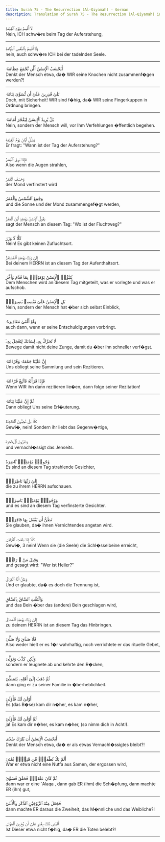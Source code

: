 ```yaml
---
title: Surah 75 - The Resurrection (Al-Qiyamah) - German
description: Translation of Surah 75 - The Resurrection (Al-Qiyamah) in German
---
```





<Aside type="quran" title="1">
لَآ أُقْسِمُ بِيَوْمِ ٱلْقِيَٰمَةِ
</Aside>

<Aside type="reference" title="1">
Nein, ICH schw�re beim Tag der Auferstehung,
</Aside>

---

<Aside type="quran" title="2">
وَلَآ أُقْسِمُ بِٱلنَّفْسِ ٱللَّوَّامَةِ
</Aside>

<Aside type="reference" title="2">
nein, auch schw�re ICH bei der tadelnden Seele.
</Aside>

---

<Aside type="quran" title="3">
أَيَحْسَبُ ٱلْإِنسَٰنُ أَلَّن نَّجْمَعَ عِظَامَهُۥ
</Aside>

<Aside type="reference" title="3">
Denkt der Mensch etwa, da� WIR seine Knochen nicht zusammenf�gen werden?!
</Aside>

---

<Aside type="quran" title="4">
بَلَىٰ قَٰدِرِينَ عَلَىٰٓ أَن نُّسَوِّىَ بَنَانَهُۥ
</Aside>

<Aside type="reference" title="4">
Doch, mit Sicherheit! WIR sind f�hig, da� WIR seine Fingerkuppen in Ordnung bringen.
</Aside>

---

<Aside type="quran" title="5">
بَلْ يُرِيدُ ٱلْإِنسَٰنُ لِيَفْجُرَ أَمَامَهُۥ
</Aside>

<Aside type="reference" title="5">
Nein, sondern der Mensch will, vor Ihm Verfehlungen �ffentlich begehen.
</Aside>

---

<Aside type="quran" title="6">
يَسْـَٔلُ أَيَّانَ يَوْمُ ٱلْقِيَٰمَةِ
</Aside>

<Aside type="reference" title="6">
Er fragt: "Wann ist der Tag der Auferstehung?"
</Aside>

---

<Aside type="quran" title="7">
فَإِذَا بَرِقَ ٱلْبَصَرُ
</Aside>

<Aside type="reference" title="7">
Also wenn die Augen strahlen,
</Aside>

---

<Aside type="quran" title="8">
وَخَسَفَ ٱلْقَمَرُ
</Aside>

<Aside type="reference" title="8">
der Mond verfinstert wird
</Aside>

---

<Aside type="quran" title="9">
وَجُمِعَ ٱلشَّمْسُ وَٱلْقَمَرُ
</Aside>

<Aside type="reference" title="9">
und die Sonne und der Mond zusammengef�gt werden,
</Aside>

---

<Aside type="quran" title="10">
يَقُولُ ٱلْإِنسَٰنُ يَوْمَئِذٍ أَيْنَ ٱلْمَفَرُّ
</Aside>

<Aside type="reference" title="10">
sagt der Mensch an diesem Tag: "Wo ist der Fluchtweg?"
</Aside>

---

<Aside type="quran" title="11">
كَلَّا لَا وَزَرَ
</Aside>

<Aside type="reference" title="11">
Nein! Es gibt keinen Zufluchtsort.
</Aside>

---

<Aside type="quran" title="12">
إِلَىٰ رَبِّكَ يَوْمَئِذٍ ٱلْمُسْتَقَرُّ
</Aside>

<Aside type="reference" title="12">
Bei deinem HERRN ist an diesem Tag der Aufenthaltsort.
</Aside>

---

<Aside type="quran" title="13">
يُنَبَّؤُا۟ ٱلْإِنسَٰنُ يَوْمَئِذٍۭ بِمَا قَدَّمَ وَأَخَّرَ
</Aside>

<Aside type="reference" title="13">
Dem Menschen wird an diesem Tag mitgeteilt, was er vorlegte und was er aufschob.
</Aside>

---

<Aside type="quran" title="14">
بَلِ ٱلْإِنسَٰنُ عَلَىٰ نَفْسِهِۦ بَصِيرَةٌۭ
</Aside>

<Aside type="reference" title="14">
Nein, sondern der Mensch hat �ber sich selbst Einblick,
</Aside>

---

<Aside type="quran" title="15">
وَلَوْ أَلْقَىٰ مَعَاذِيرَهُۥ
</Aside>

<Aside type="reference" title="15">
auch dann, wenn er seine Entschuldigungen vorbringt.
</Aside>

---

<Aside type="quran" title="16">
لَا تُحَرِّكْ بِهِۦ لِسَانَكَ لِتَعْجَلَ بِهِۦٓ
</Aside>

<Aside type="reference" title="16">
Bewege damit nicht deine Zunge, damit du �ber ihn schneller verf�gst.
</Aside>

---

<Aside type="quran" title="17">
إِنَّ عَلَيْنَا جَمْعَهُۥ وَقُرْءَانَهُۥ
</Aside>

<Aside type="reference" title="17">
Uns obliegt seine Sammlung und sein Rezitieren.
</Aside>

---

<Aside type="quran" title="18">
فَإِذَا قَرَأْنَٰهُ فَٱتَّبِعْ قُرْءَانَهُۥ
</Aside>

<Aside type="reference" title="18">
Wenn WIR ihn dann rezitieren lie�en, dann folge seiner Rezitation!
</Aside>

---

<Aside type="quran" title="19">
ثُمَّ إِنَّ عَلَيْنَا بَيَانَهُۥ
</Aside>

<Aside type="reference" title="19">
Dann obliegt Uns seine Erl�uterung.
</Aside>

---

<Aside type="quran" title="20">
كَلَّا بَلْ تُحِبُّونَ ٱلْعَاجِلَةَ
</Aside>

<Aside type="reference" title="20">
Gewi�, nein! Sondern ihr liebt das Gegenw�rtige,
</Aside>

---

<Aside type="quran" title="21">
وَتَذَرُونَ ٱلْءَاخِرَةَ
</Aside>

<Aside type="reference" title="21">
und vernachl�ssigt das Jenseits.
</Aside>

---

<Aside type="quran" title="22">
وُجُوهٌۭ يَوْمَئِذٍۢ نَّاضِرَةٌ
</Aside>

<Aside type="reference" title="22">
Es sind an diesem Tag strahlende Gesichter,
</Aside>

---

<Aside type="quran" title="23">
إِلَىٰ رَبِّهَا نَاظِرَةٌۭ
</Aside>

<Aside type="reference" title="23">
die zu ihrem HERRN aufschauen.
</Aside>

---

<Aside type="quran" title="24">
وَوُجُوهٌۭ يَوْمَئِذٍۭ بَاسِرَةٌۭ
</Aside>

<Aside type="reference" title="24">
und es sind an diesem Tag verfinsterte Gesichter.
</Aside>

---

<Aside type="quran" title="25">
تَظُنُّ أَن يُفْعَلَ بِهَا فَاقِرَةٌۭ
</Aside>

<Aside type="reference" title="25">
Sie glauben, da� ihnen Vernichtendes angetan wird.
</Aside>

---

<Aside type="quran" title="26">
كَلَّآ إِذَا بَلَغَتِ ٱلتَّرَاقِىَ
</Aside>

<Aside type="reference" title="26">
Gewi�,  3   nein! Wenn sie (die Seele) die Schl�sselbeine erreicht,
</Aside>

---

<Aside type="quran" title="27">
وَقِيلَ مَنْ ۜ رَاقٍۢ
</Aside>

<Aside type="reference" title="27">
und gesagt wird: "Wer ist Heiler?"
</Aside>

---

<Aside type="quran" title="28">
وَظَنَّ أَنَّهُ ٱلْفِرَاقُ
</Aside>

<Aside type="reference" title="28">
Und er glaubte, da� es doch die Trennung ist,
</Aside>

---

<Aside type="quran" title="29">
وَٱلْتَفَّتِ ٱلسَّاقُ بِٱلسَّاقِ
</Aside>

<Aside type="reference" title="29">
und das Bein �ber das (andere) Bein geschlagen wird,
</Aside>

---

<Aside type="quran" title="30">
إِلَىٰ رَبِّكَ يَوْمَئِذٍ ٱلْمَسَاقُ
</Aside>

<Aside type="reference" title="30">
zu deinem HERRN ist an diesem Tag das Hinbringen.
</Aside>

---

<Aside type="quran" title="31">
فَلَا صَدَّقَ وَلَا صَلَّىٰ
</Aside>

<Aside type="reference" title="31">
Also weder hielt er es f�r wahrhaftig, noch verrichtete er das rituelle Gebet,
</Aside>

---

<Aside type="quran" title="32">
وَلَٰكِن كَذَّبَ وَتَوَلَّىٰ
</Aside>

<Aside type="reference" title="32">
sondern er leugnete ab und kehrte den R�cken,
</Aside>

---

<Aside type="quran" title="33">
ثُمَّ ذَهَبَ إِلَىٰٓ أَهْلِهِۦ يَتَمَطَّىٰٓ
</Aside>

<Aside type="reference" title="33">
dann ging er zu seiner Familie in �berheblichkeit.
</Aside>

---

<Aside type="quran" title="34">
أَوْلَىٰ لَكَ فَأَوْلَىٰ
</Aside>

<Aside type="reference" title="34">
Es (das B�se) kam dir n�her, es kam n�her,
</Aside>

---

<Aside type="quran" title="35">
ثُمَّ أَوْلَىٰ لَكَ فَأَوْلَىٰٓ
</Aside>

<Aside type="reference" title="35">
ja! Es kam dir n�her, es kam n�her, (so nimm dich in Acht!).
</Aside>

---

<Aside type="quran" title="36">
أَيَحْسَبُ ٱلْإِنسَٰنُ أَن يُتْرَكَ سُدًى
</Aside>

<Aside type="reference" title="36">
Denkt der Mensch etwa, da� er als etwas Vernachl�ssigtes bleibt?!
</Aside>

---

<Aside type="quran" title="37">
أَلَمْ يَكُ نُطْفَةًۭ مِّن مَّنِىٍّۢ يُمْنَىٰ
</Aside>

<Aside type="reference" title="37">
War er etwa nicht eine Nutfa aus Samen, der ergossen wird,
</Aside>

---

<Aside type="quran" title="38">
ثُمَّ كَانَ عَلَقَةًۭ فَخَلَقَ فَسَوَّىٰ
</Aside>

<Aside type="reference" title="38">
dann war er eine ´Alaqa , dann gab ER (ihm) die Sch�pfung, dann machte ER (ihn) gut,
</Aside>

---

<Aside type="quran" title="39">
فَجَعَلَ مِنْهُ ٱلزَّوْجَيْنِ ٱلذَّكَرَ وَٱلْأُنثَىٰٓ
</Aside>

<Aside type="reference" title="39">
dann machte ER daraus die Zweiheit, das M�nnliche und das Weibliche?!
</Aside>

---

<Aside type="quran" title="40">
أَلَيْسَ ذَٰلِكَ بِقَٰدِرٍ عَلَىٰٓ أَن يُحْۦِىَ ٱلْمَوْتَىٰ
</Aside>

<Aside type="reference" title="40">
Ist Dieser etwa nicht f�hig, da� ER die Toten belebt?!
</Aside>

---
